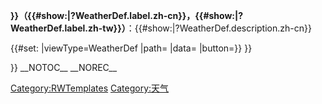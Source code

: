 <noinclude>[[Category:RWTemplates]]{{Documentation}}</noinclude>
<includeonly>{{Navbar Weather}}

'''{{ucfirst:{{#show:{{{data|}}}|?WeatherDef.label}}}}（{{#show:{{{data|}}}|?WeatherDef.label.zh-cn}}，{{#show:{{{data|}}}|?WeatherDef.label.zh-tw}}）'''：{{#show:{{{data|}}}|?WeatherDef.description.zh-cn}}

{{InfoBase|data={{{data|}}}|defType=WeatherDef}}

<!--SWM-->
{{#set:
|viewType=WeatherDef
|path={{FULLPAGENAME}}
|data={{{data|}}}
|button={{Button Weather|{{#show:{{{data|}}}|?defName}}}}
}}

{{DISPLAYTITLE:天气 {{#show:{{{data|}}}|?WeatherDef.label.zh-cn}}}}
__NOTOC__
__NOREC__
[[Category:天气]]
</includeonly>